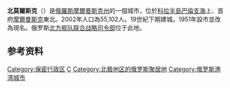 {{Infobox Russian inhabited locality
|name=北莫爾斯克
|en_name=Severomorsk
|ru_name=Североморск
|image_skyline=USS Yorktown (CG-48) in Severomorsk.jpg
|image_caption=北摩爾斯克海軍基地
|coordinates={{Coord|69|04|N|33|25|E|region:RU|display=it}}
|pushpin_label_position=bottom
|pushpin_map=Russia#Russia Murmansk Oblast

|image_coa=Coat of Arms of Severomorsk (Murmansk oblast).png
|coa_caption=
|image_flag=Flag of Severomorsk, Murmansk.png
|flag_caption=
|anthem=
|anthem_ref=
|holiday=
|holiday_ref=
|federal_subject=[[莫曼斯克州|莫曼斯克州]]
|federal_subject_ref=<ref name="Ref395">Law #96-01-ZMO</ref>

|inhabloc_cat=城市
|inhabloc_cat_ref=<ref name="Ref395" />

|mun_admctr_of_ref=<ref name="Ref813">Law #530-01-ZMO</ref>
|leader_title=市長
|leader_title_ref=
|leader_name=Vitaly Voloshin
|leader_name_ref=
|representative_body=
|representative_body_ref=
|area_of_what=
|area_as_of=
|area_km2=
|area_km2_ref=
|pop_2010census=50060
|pop_2010census_rank=第319名
|pop_2010census_ref=<ref name="2010Census">{{ru-pop-ref|2010Census}}</ref>
|pop_density=
|pop_density_as_of=
|pop_density_ref=
|pop_latest=
|pop_latest_date=
|pop_latest_ref=
|established_date=19世紀下半葉
|established_title=
|established_date_ref=
|current_cat_date=1951年4月18日
|current_cat_date_ref=<ref name="ATSBook54">''Administrative-Territorial Division of Murmansk Oblast'', p. 54–58</ref>
|prev_name1=Vayenga
|prev_name1_date=1951年4月18日
|prev_name1_ref=<ref name="ATSBook54" />

|postal_codes=184606
|postal_codes_ref=<ref>當地郵局 http://www.russianpost.ru/PostOfficeFindInterface/FindOPSByPostOfficeID.aspx?index=184606</ref>
|dialing_codes=81537
|dialing_codes_ref=
|website=
|website_ref=
|commonscat=
|date=2010年5月
}}

'''北莫爾斯克'''（{{lang-ru|Северомо́рск}}）是[[俄羅斯|俄羅斯]][[摩爾曼斯克州|摩爾曼斯克州]]的一個城市，位於[[科拉半島|科拉半島]][[巴倫支海|巴倫支海]]上、首府[[摩爾曼斯克|摩爾曼斯克]]東北。2002年人口為55,102人。19世紀下期建城。1951年設市並改為現名。俄罗斯[[北方舰队联合战略司令部|北方舰队联合战略司令部]]位于此地。

==参考资料==
{{Wikivoyage|北莫爾斯克}}
{{Reflist}}

{{摩爾曼斯克州城市}}
{{Closed cities of Russia}}

[[Category:保密行政区|Category:保密行政区]]
[[Category:摩爾曼斯克州城市|С]]
[[Category:北极地区的俄罗斯聚居地|Category:北极地区的俄罗斯聚居地]]
[[Category:俄罗斯港湾城市|Category:俄罗斯港湾城市]]